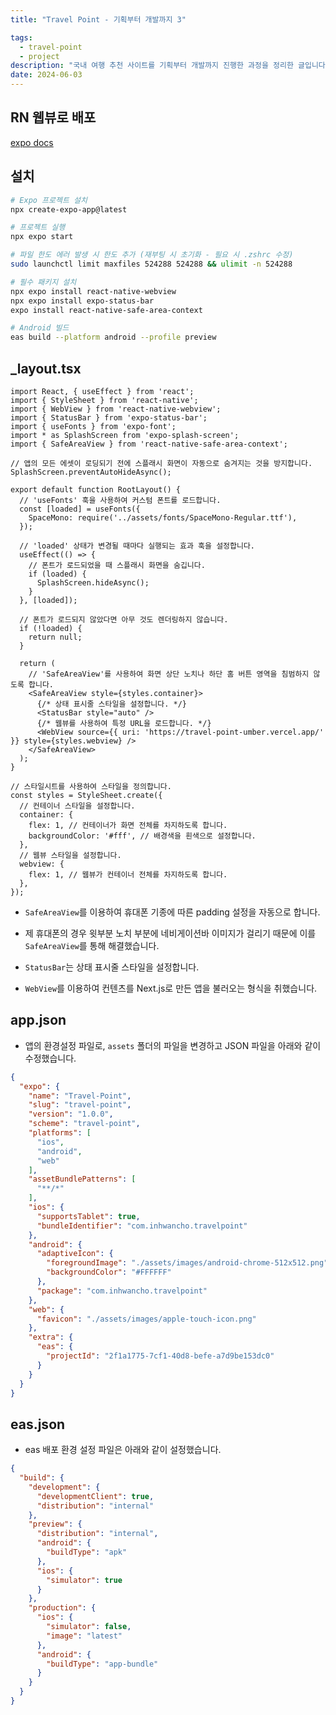```yaml
---
title: "Travel Point - 기획부터 개발까지 3"

tags:
  - travel-point
  - project
description: "국내 여행 추천 사이트를 기획부터 개발까지 진행한 과정을 정리한 글입니다."
date: 2024-06-03
---
```


## RN 웹뷰로 배포

[expo docs](https://docs.expo.dev/ 'expo docs')

## 설치

```bash
# Expo 프로젝트 설치
npx create-expo-app@latest

# 프로젝트 실행
npx expo start

# 파일 한도 에러 발생 시 한도 추가 (재부팅 시 초기화 - 필요 시 .zshrc 수정)
sudo launchctl limit maxfiles 524288 524288 && ulimit -n 524288

# 필수 패키지 설치
npx expo install react-native-webview
npx expo install expo-status-bar
expo install react-native-safe-area-context

# Android 빌드
eas build --platform android --profile preview
```

## _layout.tsx

```javascript:app/_layout.tsx
import React, { useEffect } from 'react';
import { StyleSheet } from 'react-native';
import { WebView } from 'react-native-webview';
import { StatusBar } from 'expo-status-bar';
import { useFonts } from 'expo-font';
import * as SplashScreen from 'expo-splash-screen';
import { SafeAreaView } from 'react-native-safe-area-context';

// 앱의 모든 에셋이 로딩되기 전에 스플래시 화면이 자동으로 숨겨지는 것을 방지합니다.
SplashScreen.preventAutoHideAsync();

export default function RootLayout() {
  // 'useFonts' 훅을 사용하여 커스텀 폰트를 로드합니다.
  const [loaded] = useFonts({
    SpaceMono: require('../assets/fonts/SpaceMono-Regular.ttf'),
  });

  // 'loaded' 상태가 변경될 때마다 실행되는 효과 훅을 설정합니다.
  useEffect(() => {
    // 폰트가 로드되었을 때 스플래시 화면을 숨깁니다.
    if (loaded) {
      SplashScreen.hideAsync();
    }
  }, [loaded]);

  // 폰트가 로드되지 않았다면 아무 것도 렌더링하지 않습니다.
  if (!loaded) {
    return null;
  }

  return (
    // 'SafeAreaView'를 사용하여 화면 상단 노치나 하단 홈 버튼 영역을 침범하지 않도록 합니다.
    <SafeAreaView style={styles.container}>
      {/* 상태 표시줄 스타일을 설정합니다. */}
      <StatusBar style="auto" />
      {/* 웹뷰를 사용하여 특정 URL을 로드합니다. */}
      <WebView source={{ uri: 'https://travel-point-umber.vercel.app/' }} style={styles.webview} />
    </SafeAreaView>
  );
}

// 스타일시트를 사용하여 스타일을 정의합니다.
const styles = StyleSheet.create({
  // 컨테이너 스타일을 설정합니다.
  container: {
    flex: 1, // 컨테이너가 화면 전체를 차지하도록 합니다.
    backgroundColor: '#fff', // 배경색을 흰색으로 설정합니다.
  },
  // 웹뷰 스타일을 설정합니다.
  webview: {
    flex: 1, // 웹뷰가 컨테이너 전체를 차지하도록 합니다.
  },
});
```

- `SafeAreaView`를 이용하여 휴대폰 기종에 따른 padding 설정을 자동으로 합니다.

- 제 휴대폰의 경우 윗부분 노치 부분에 네비게이션바 이미지가 걸리기 때문에 이를 `SafeAreaView`를 통해 해결했습니다.

- `StatusBar`는 상태 표시줄 스타일을 설정합니다.

- `WebView`를 이용하여 컨텐츠를 Next.js로 만든 앱을 불러오는 형식을 취했습니다.

## app.json

- 앱의 환경설정 파일로, `assets` 폴더의 파일을 변경하고 JSON 파일을 아래와 같이 수정했습니다.


```json:app.json
{
  "expo": {
    "name": "Travel-Point",
    "slug": "travel-point",
    "version": "1.0.0",
    "scheme": "travel-point",
    "platforms": [
      "ios",
      "android",
      "web"
    ],
    "assetBundlePatterns": [
      "**/*"
    ],
    "ios": {
      "supportsTablet": true,
      "bundleIdentifier": "com.inhwancho.travelpoint"
    },
    "android": {
      "adaptiveIcon": {
        "foregroundImage": "./assets/images/android-chrome-512x512.png",
        "backgroundColor": "#FFFFFF"
      },
      "package": "com.inhwancho.travelpoint"
    },
    "web": {
      "favicon": "./assets/images/apple-touch-icon.png"
    },
    "extra": {
      "eas": {
        "projectId": "2f1a1775-7cf1-40d8-befe-a7d9be153dc0"
      }
    }
  }
}
```

## eas.json

- eas 배포 환경 설정 파일은 아래와 같이 설정했습니다.

```json:eas.json
{
  "build": {
    "development": {
      "developmentClient": true,
      "distribution": "internal"
    },
    "preview": {
      "distribution": "internal",
      "android": {
        "buildType": "apk"
      },
      "ios": {
        "simulator": true
      }
    },
    "production": {
      "ios": {
        "simulator": false,
        "image": "latest"
      },
      "android": {
        "buildType": "app-bundle"
      }
    }
  }
}
```